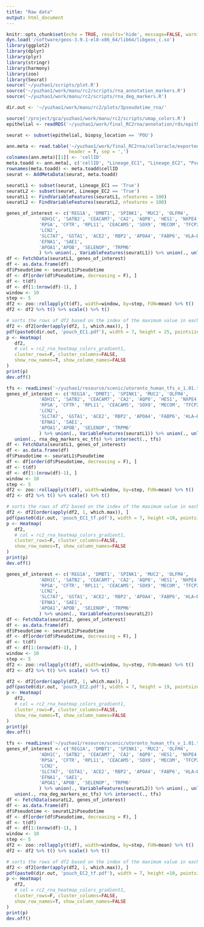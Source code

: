 ```yaml
---
title: "Raw data"
output: html_document
---
```


```r
knitr::opts_chunk$set(echo = TRUE, results='hide', message=FALSE, warning=FALSE, fig.height = 7, fig.width = 7)
dyn.load('/software/geos-3.9.1-el8-x86_64/lib64/libgeos_c.so')
library(ggplot2)
library(dplyr)
library(plyr)
library(stringr)
library(harmony)
library(zoo)
library(Seurat)
source('~/yuzhao1/scripts/plot.R')
source('~/yuzhao1/work/manu/rc2/scripts/rna_annotation_markers.R')
source('~/yuzhao1/work/manu/rc2/scripts/rna_deg_markers.R')
```

```r
dir.out <- '~/yuzhao1/work/manu/rc2/plots/3pseudotime_rna/'
```


```r
source('/project/gca/yuzhao1/work/manu/rc2/scripts/umap_colors.R')
epithelial <- readRDS('~/yuzhao1/work/final_RC2rna/annotation/rds/epithelial3.rds')
```

```r
seurat <- subset(epithelial, biopsy_location == 'POU')
```

```r
ann.meta <- read.table('~/yuzhao1/work/final_RC2rna/celloracle/exported_Anndata_metadata/pouch.csv', 
                       header = T, sep = ',')
colnames(ann.meta)[[1]] <- 'cellID'
meta.toadd <- ann.meta[, c('cellID', "Lineage_EC1", "Lineage_EC2", "Pseudotime_Lineage_EC1", "Pseudotime_Lineage_EC2", "Pseudotime")]
rownames(meta.toadd) <- meta.toadd$cellID
seurat <- AddMetaData(seurat, meta.toadd)
```

```r
seuratL1 <- subset(seurat, Lineage_EC1 == 'True')
seuratL2 <- subset(seurat, Lineage_EC2 == 'True')
seuratL1 <- FindVariableFeatures(seuratL1, nfeatures = 100)
seuratL2 <- FindVariableFeatures(seuratL2, nfeatures = 100)

```


```r
genes_of_interest <- c('REG1A', 'DMBT1', 'SPINK1', 'MUC2', 'OLFM4',
            'ADH1C', 'SATB2', 'CEACAM7', 'CA2', 'AQP8', 'HES1', 'NXPE4', 'HMGCS2',
            'RPSA', 'CFTR', 'RPL11', 'CEACAM5', 'SOX9', 'MECOM', 'TFCP2L1', 'CD24','FCGBP',
            'LCN2',
            'SLC7A7', 'GSTA1', 'ACE2', 'RBP2', 'APOA4', 'FABP6', 'HLA−DRA','ABCC2', 'ENPEP',
            'EFNA1', 'SAE1',
            'APOA1','APOB', 'SELENOP', 'TRPM6'
            ) %>% union(., VariableFeatures(seuratL1)) %>% union(., unlist(rna.epithelial.markers)) %>% unique()
df <- FetchData(seuratL1, genes_of_interest)
df <- as.data.frame(df)
df$Pseudotime <- seuratL1$Pseudotime
df <- df[order(df$Pseudotime, decreasing = F), ]
df <- t(df)
df <- df[1:(nrow(df)-1), ]
window <- 10
step <- 5
df2 <- zoo::rollapply(t(df), width=window, by=step, FUN=mean) %>% t()
df2 <- df2 %>% t() %>% scale() %>% t() 

# sorts the rows of df2 based on the index of the maximum value in each row
df2 <- df2[order(apply(df2, 1, which.max)), ]
pdf(paste0(dir.out, 'pouch_EC1.pdf'), width = 7, height = 25, pointsize = 1)
p <- Heatmap(
   df2,
   # col = rc2_rna_heatmap_colors_gradient1, 
   cluster_rows=F, cluster_columns=FALSE,
   show_row_names=T, show_column_names=FALSE
)
print(p)
dev.off()
```


```r
tfs <- readLines('~/yuzhao1/resource/scenic/utoronto_human_tfs_v_1.01.txt')
genes_of_interest <- c('REG1A', 'DMBT1', 'SPINK1', 'MUC2', 'OLFM4',
            'ADH1C', 'SATB2', 'CEACAM7', 'CA2', 'AQP8', 'HES1', 'NXPE4', 'HMGCS2',
            'RPSA', 'CFTR', 'RPL11', 'CEACAM5', 'SOX9', 'MECOM', 'TFCP2L1', 'CD24','FCGBP',
            'LCN2',
            'SLC7A7', 'GSTA1', 'ACE2', 'RBP2', 'APOA4', 'FABP6', 'HLA−DRA','ABCC2', 'ENPEP',
            'EFNA1', 'SAE1',
            'APOA1','APOB', 'SELENOP', 'TRPM6'
            ) %>% union(., VariableFeatures(seuratL1)) %>% union(., unlist(rna.epithelial.markers))%>% 
   union(., rna_deg_markers_ec_tfs) %>% intersect(., tfs)
df <- FetchData(seuratL1, genes_of_interest)
df <- as.data.frame(df)
df$Pseudotime <- seuratL1$Pseudotime
df <- df[order(df$Pseudotime, decreasing = F), ]
df <- t(df)
df <- df[1:(nrow(df)-1), ]
window <- 10
step <- 5
df2 <- zoo::rollapply(t(df), width=window, by=step, FUN=mean) %>% t()
df2 <- df2 %>% t() %>% scale() %>% t() 

# sorts the rows of df2 based on the index of the maximum value in each row
df2 <- df2[order(apply(df2, 1, which.max)), ]
pdf(paste0(dir.out, 'pouch_EC1_tf.pdf'), width = 7, height =10, pointsize = 1)
p <- Heatmap(
   df2,
   # col = rc2_rna_heatmap_colors_gradient1, 
   cluster_rows=F, cluster_columns=FALSE,
   show_row_names=T, show_column_names=FALSE
)
print(p)
dev.off()
```


```r
genes_of_interest <- c('REG1A', 'DMBT1', 'SPINK1', 'MUC2', 'OLFM4',
            'ADH1C', 'SATB2', 'CEACAM7', 'CA2', 'AQP8', 'HES1', 'NXPE4', 'HMGCS2',
            'RPSA', 'CFTR', 'RPL11', 'CEACAM5', 'SOX9', 'MECOM', 'TFCP2L1', 'CD24','FCGBP',
            'LCN2',
            'SLC7A7', 'GSTA1', 'ACE2', 'RBP2', 'APOA4', 'FABP6', 'HLA−DRA','ABCC2', 'ENPEP',
            'EFNA1', 'SAE1',
            'APOA1','APOB', 'SELENOP', 'TRPM6'
            ) %>% union(., VariableFeatures(seuratL2))
df <- FetchData(seuratL2, genes_of_interest)
df <- as.data.frame(df)
df$Pseudotime <- seuratL2$Pseudotime
df <- df[order(df$Pseudotime, decreasing = F), ]
df <- t(df)
df <- df[1:(nrow(df)-1), ]
window <- 10
step <- 5
df2 <- zoo::rollapply(t(df), width=window, by=step, FUN=mean) %>% t()
df2 <- df2 %>% t() %>% scale() %>% t() 

df2 <- df2[order(apply(df2, 1, which.max)), ]
pdf(paste0(dir.out, 'pouch_EC2.pdf'), width = 7, height = 19, pointsize = 1)
p <- Heatmap(
   df2,
   # col = rc2_rna_heatmap_colors_gradient1, 
   cluster_rows=F, cluster_columns=FALSE,
   show_row_names=T, show_column_names=FALSE
)
print(p)
dev.off()
```


```r
tfs <- readLines('~/yuzhao1/resource/scenic/utoronto_human_tfs_v_1.01.txt')
genes_of_interest <- c('REG1A', 'DMBT1', 'SPINK1', 'MUC2', 'OLFM4',
            'ADH1C', 'SATB2', 'CEACAM7', 'CA2', 'AQP8', 'HES1', 'NXPE4', 'HMGCS2',
            'RPSA', 'CFTR', 'RPL11', 'CEACAM5', 'SOX9', 'MECOM', 'TFCP2L1', 'CD24','FCGBP',
            'LCN2',
            'SLC7A7', 'GSTA1', 'ACE2', 'RBP2', 'APOA4', 'FABP6', 'HLA−DRA','ABCC2', 'ENPEP',
            'EFNA1', 'SAE1',
            'APOA1','APOB', 'SELENOP', 'TRPM6'
            ) %>% union(., VariableFeatures(seuratL2)) %>% union(., unlist(rna.epithelial.markers))%>% 
   union(., rna_deg_markers_ec_tfs) %>% intersect(., tfs)
df <- FetchData(seuratL2, genes_of_interest)
df <- as.data.frame(df)
df$Pseudotime <- seuratL2$Pseudotime
df <- df[order(df$Pseudotime, decreasing = F), ]
df <- t(df)
df <- df[1:(nrow(df)-1), ]
window <- 10
step <- 5
df2 <- zoo::rollapply(t(df), width=window, by=step, FUN=mean) %>% t()
df2 <- df2 %>% t() %>% scale() %>% t() 

# sorts the rows of df2 based on the index of the maximum value in each row
df2 <- df2[order(apply(df2, 1, which.max)), ]
pdf(paste0(dir.out, 'pouch_EC2_tf.pdf'), width = 7, height =10, pointsize = 1)
p <- Heatmap(
   df2,
   # col = rc2_rna_heatmap_colors_gradient1, 
   cluster_rows=F, cluster_columns=FALSE,
   show_row_names=T, show_column_names=FALSE
)
print(p)
dev.off()
```















